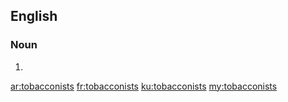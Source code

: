 ==English==

===Noun===
{{head|en|noun plural form}}

# {{plural of|tobacconist|lang=en}}

[[ar:tobacconists]]
[[fr:tobacconists]]
[[ku:tobacconists]]
[[my:tobacconists]]